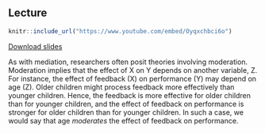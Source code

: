 ## Lecture

```{r, echo = FALSE}
knitr::include_url("https://www.youtube.com/embed/Oyqxchbci6o")
```

[Download slides](pdf/tcsm_week_6.pdf)

As with mediation, researchers often posit theories involving moderation. 
Moderation implies that the effect of X on Y depends on another variable, Z. For 
instance, the effect of feedback (X) on performance (Y) may depend on age (Z). 
Older children might process feedback more effectively than younger children. 
Hence, the feedback is more effective for older children than for younger 
children, and the effect of feedback on performance is stronger for older 
children than for younger children. In such a case, we would say that age 
*moderates* the effect of feedback on performance. 
